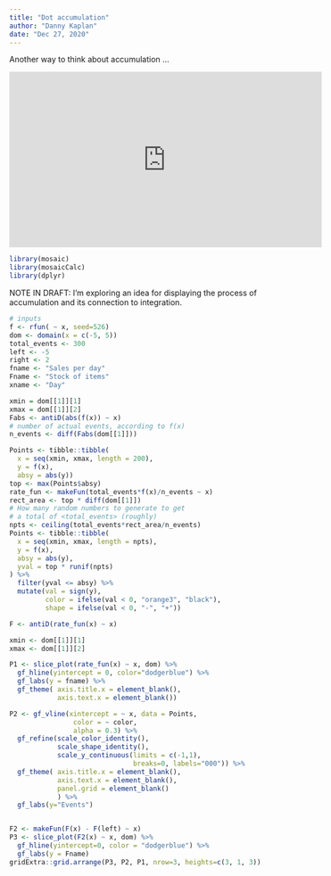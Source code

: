 ```yaml
---
title: "Dot accumulation"
author: "Danny Kaplan"
date: "Dec 27, 2020"
---
```


Another way to think about accumulation ...

<iframe width="560" height="315" src="https://www.youtube.com/embed/ROJZ2U1u2Ug?start=18" frameborder="0" allow="accelerometer; autoplay; clipboard-write; encrypted-media; gyroscope; picture-in-picture" allowfullscreen></iframe>

```r
library(mosaic)
library(mosaicCalc)
library(dplyr)
```

NOTE IN DRAFT: I'm exploring an idea for displaying the process of accumulation and its connection to integration.

```r
# inputs
f <- rfun( ~ x, seed=526)
dom <- domain(x = c(-5, 5))
total_events <- 300
left <- -5
right <- 2
fname <- "Sales per day"
Fname <- "Stock of items"
xname <- "Day"

xmin = dom[[1]][1]
xmax = dom[[1]][2]
Fabs <- antiD(abs(f(x)) ~ x)
# number of actual events, according to f(x)
n_events <- diff(Fabs(dom[[1]]))

Points <- tibble::tibble(
  x = seq(xmin, xmax, length = 200),
  y = f(x),
  absy = abs(y))
top <- max(Points$absy)
rate_fun <- makeFun(total_events*f(x)/n_events ~ x)
rect_area <- top * diff(dom[[1]])
# How many random numbers to generate to get
# a total of <total_events> (roughly)
npts <- ceiling(total_events*rect_area/n_events)
Points <- tibble::tibble(
  x = seq(xmin, xmax, length = npts),
  y = f(x),
  absy = abs(y),
  yval = top * runif(npts)
) %>% 
  filter(yval <= absy) %>%
  mutate(val = sign(y),
         color = ifelse(val < 0, "orange3", "black"),
         shape = ifelse(val < 0, "-", "+"))

F <- antiD(rate_fun(x) ~ x)

xmin <- dom[[1]][1]
xmax <- dom[[1]][2]

```

```r

P1 <- slice_plot(rate_fun(x) ~ x, dom) %>%
  gf_hline(yintercept = 0, color="dodgerblue") %>%
  gf_labs(y = fname) %>%
  gf_theme( axis.title.x = element_blank(), 
            axis.text.x = element_blank()) 

P2 <- gf_vline(xintercept = ~ x, data = Points, 
                color = ~ color,
                alpha = 0.3) %>%
  gf_refine(scale_color_identity(),
            scale_shape_identity(),
            scale_y_continuous(limits = c(-1,1), 
                               breaks=0, labels="000")) %>%
  gf_theme( axis.title.x = element_blank(), 
            axis.text.x = element_blank(),
            panel.grid = element_blank()
            ) %>%
  gf_labs(y="Events") 


F2 <- makeFun(F(x) - F(left) ~ x)
P3 <- slice_plot(F2(x) ~ x, dom) %>% 
  gf_hline(yintercept=0, color = "dodgerblue") %>%
  gf_labs(y = Fname)
gridExtra::grid.arrange(P3, P2, P1, nrow=3, heights=c(3, 1, 3))
```
